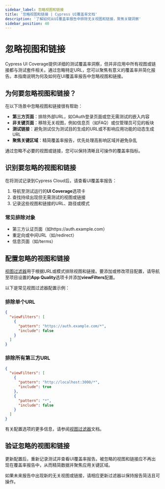 ```yaml
---
sidebar_label: 忽略视图和链接
title: '忽略视图和链接 | Cypress UI覆盖率文档'
description: '了解如何从UI覆盖率报告中排除无关视图和链接，聚焦关键洞察'
sidebar_position: 40
---
```


<ProductHeading product="ui-coverage" />

# 忽略视图和链接

Cypress UI Coverage提供详细的测试覆盖率洞察，但并非应用中所有视图或链接都与测试套件相关。通过忽略特定URL，您可以聚焦有意义的覆盖率并简化报告。本指南说明为何及如何在UI覆盖率报告中忽略视图和链接。

## 为何要忽略视图和链接？

在以下场景中忽略视图和链接很有帮助：

- **第三方页面**：排除外部URL，如OAuth登录页面或您无需测试的嵌入内容
- **非关键页面**：移除无关视图，例如信息页（如FAQ）或仅管理员可见的板块
- **测试链接**：避免测试仅为测试目的生成的URL或不影响应用功能的动态生成URL
- **聚焦关键区域**：精简覆盖率报告，优先处理高影响区域并避免杂乱

通过忽略不必要的视图或链接，您可以保持清晰且可操作的覆盖率指标。

## 识别要忽略的视图和链接

在将测试记录到Cypress Cloud后，请查看UI覆盖率报告：

1. 导航至测试运行的**UI Coverage**选项卡
1. 查找持续出现但无需测试的视图或链接
1. 记录这些视图和链接的URL、路径或模式

### 常见排除对象

- 第三方认证页面（如https://auth.example.com）
- 重定向或中间URL（如/redirect）
- 信息页面（如/terms）

## 配置忽略的视图和链接

[视图过滤器](/ui-coverage/configuration/viewfilters)用于根据URL或模式排除视图和链接。要添加或修改项目配置，请导航至项目设置的**App Quality**选项卡并添加**viewFilters**配置。

以下是常见视图过滤器配置示例：

### 排除单个URL

```json
{
  "viewFilters": [
    {
      "pattern": "https://auth.example.com/*",
      "include": false
    }
  ]
}
```

### 排除所有第三方URL

```json
{
  "viewFilters": [
    {
      "pattern": "http://localhost:3000/*",
      "include": true
    },
    {
      "pattern": "*",
      "include": false
    }
  ]
}
```

有关配置选项的更多信息，请参阅[视图过滤器](/ui-coverage/configuration/viewfilters)文档。

## 验证忽略的视图和链接

更新配置后，重新记录测试并查看UI覆盖率报告。被忽略的视图和链接应不再出现在覆盖率报告中，从而精简数据并聚焦应用关键区域。

如果未来报告中出现新的无关视图或链接，请相应更新过滤器以保持报告简洁且可操作。